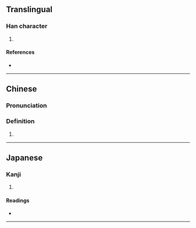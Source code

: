 {{character info/new}}
==Translingual==

===Han character===
{{Han char|rn=46|rad=山|as=06|sn=9|four=22227|canj=UMNN|ids=⿱山列}}

# {{defn|Han|sort=山06}}

====References====
* {{Han ref|kx=0311.030|dkj=08055|dj=0611.020|hdz=10770.010|uh=5CDB|ud=23771|bh=CE7E|bd=52862}}

----

==Chinese==

===Pronunciation===
{{zh-pron
|m=lǐ
|c=lei5
}}

===Definition===
# {{defn|lang=yue|sort=山06}}

----

==Japanese==

===Kanji===
{{ja-kanji|grade=|rs=山06}}

# {{defn|lang=ja|sort=山06}}

====Readings====
* {{ja-readings|on=[[り]] (ri)|kun=[[さかみち]] (sakamichi)}}

----